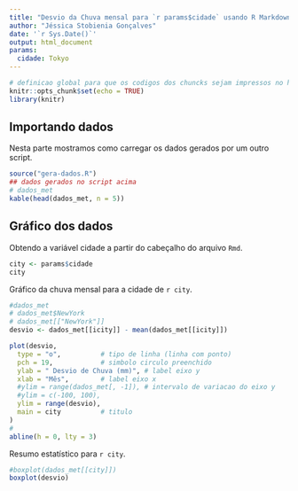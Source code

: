 ```yaml
---
title: "Desvio da Chuva mensal para `r params$cidade` usando R Markdown"
author: "Jéssica Stobienia Gonçalves"
date: '`r Sys.Date()`'
output: html_document
params:
  cidade: Tokyo
---
```



```r
# definicao global para que os codigos dos chuncks sejam impressos no html gerado
knitr::opts_chunk$set(echo = TRUE)
library(knitr)
```

## Importando dados

Nesta parte mostramos como carregar os dados gerados por um outro script.

```r
source("gera-dados.R")
## dados gerados no script acima
# dados_met
kable(head(dados_met, n = 5))
```

## Gráfico dos dados

Obtendo a variável cidade a partir do cabeçalho do arquivo `Rmd`.

```r
city <- params$cidade
city
```

Gráfico da chuva mensal para a cidade de `r city`.

```r
#dados_met
# dados_met$NewYork 
# dados_met[["NewYork"]]
desvio <- dados_met[[icity]] - mean(dados_met[[icity]])

plot(desvio,
  type = "o",          # tipo de linha (linha com ponto)
  pch = 19,            # simbolo circulo preenchido
  ylab = " Desvio de Chuva (mm)", # label eixo y  
  xlab = "Mês",        # label eixo x
  #ylim = range(dados_met[, -1]), # intervalo de variacao do eixo y
  #ylim = c(-100, 100),
  ylim = range(desvio),
  main = city          # titulo
)
# 
abline(h = 0, lty = 3)
```

Resumo estatístico para `r city`.

```r
#boxplot(dados_met[[city]])
boxplot(desvio)
```


